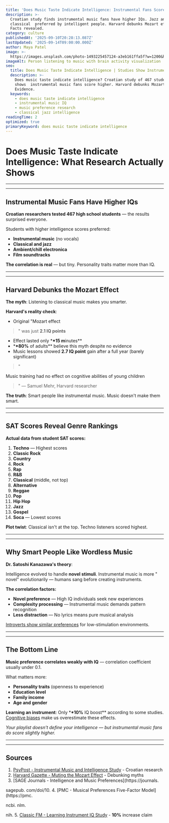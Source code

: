```yaml
---
title: 'Does Music Taste Indicate Intelligence: Instrumental Fans Score Higher'
description: >-
  Croatian study finds instrumental music fans have higher IQs. Jazz and
  classical  preferred by intelligent people. Harvard debunks Mozart effect.
  Facts revealed.
category: culture
publishedAt: '2025-09-10T20:28:13.087Z'
lastUpdated: '2025-09-14T09:00:00.000Z'
author: Maya Patel
image: >-
  https://images.unsplash.com/photo-1493225457124-a3eb161ffa5f?w=1200&h=630&fit=crop
imageAlt: Person listening to music with brain activity visualization
seo:
  title: Does Music Taste Indicate Intelligence | Studies Show Instrumental Link
  description: >-
    Does music taste indicate intelligence? Croatian study of 467 students
    shows  instrumental music fans score higher. Harvard debunks Mozart effect.
    Evidence.
  keywords:
    - does music taste indicate intelligence
    - instrumental music IQ
    - music preference research
    - classical jazz intelligence
readingTime: 2
optimized: true
primaryKeyword: does music taste indicate intelligence
---
```


# Does Music Taste Indicate Intelligence: What Research Actually Shows

---

---

## Instrumental Music Fans Have Higher IQs

**Croatian researchers tested 467 high school students** — the results surprised everyone.

Students with higher intelligence scores preferred:

- **Instrumental music** (no vocals)
- **Classical and jazz**
- **Ambient/chill electronica**
- **Film soundtracks**

**The correlation is real** — but tiny. Personality traits matter more than IQ.

---

---

## Harvard Debunks the Mozart Effect

**The myth**: Listening to classical music makes you smarter.

**Harvard's reality check**:

- Original "Mozart effect

> " was just **2.1 IQ points**

- Effect lasted only \***\*15 m**inutes\*\*
- \***\*80%** of adults\*\* believe this myth despite no evidence
- Music lessons showed **2.7 IQ point** gain after a full year (barely significant)

> "

Music training had no effect on cognitive abilities of young children

> " — Samuel Mehr, Harvard researcher

**The truth**: Smart people like instrumental music. Music doesn't make them smart.

---

---

## SAT Scores Reveal Genre Rankings

**Actual data from student SAT scores:**

1. **Techno** — Highest scores
2. **Classic Rock**
3. **Country**
4. **Rock**
5. **Rap**
6. **R&B**
7. **Classical** (middle, not top)
8. **Alternative**
9. **Reggae**
10. **Pop**
11. **Hip Hop**
12. **Jazz**
13. **Gospel**
14. **Soca** — Lowest scores

**Plot twist**: Classical isn't at the top. Techno listeners scored highest.

---

---

## Why Smart People Like Wordless Music

**Dr. Satoshi Kanazawa's theory**:

Intelligence evolved to handle **novel stimuli**. Instrumental music is more "
novel" evolutionarily — humans sang before creating instruments.

**The correlation factors:**

- **Novel preference** — High IQ individuals seek new experiences
- **Complexity processing** — Instrumental music demands pattern recognition
- **Less distraction** — No lyrics means pure musical analysis

[Introverts show similar preferences](/psychology/why-introverts-excel-at-deep-work-psychology-research-2025) for low-stimulation environments.

---

---

## The Bottom Line

**Music preference correlates weakly with IQ** — correlation coefficient usually under 0.1.

What matters more:

- **Personality traits** (openness to experience)
- **Education level**
- **Family income**
- **Age and gender**

**Learning an instrument**: Only \***\*10%** IQ boost\*\* according to some studies. [Cognitive biases](/psychology/your-brain-lies-to-you-cognitive-biases-2025) make us overestimate these effects.

_Your playlist doesn't define your intelligence — but instrumental music fans do score slightly higher._

---

---

## Sources

1. [PsyPost - Instrumental Music and Intelligence Study](https://www.psypost.org/more-intelligent-individuals-are-more-likely-to-enjoy-instrumental-music-study-finds/) - Croatian research
2. [Harvard Gazette - Muting the Mozart Effect](https://news.harvard.edu/gazette/story/**2013/12**/muting-the-mozart-effect/) - Debunking myths
3. [SAGE Journals - Intelligence and Music Preferences](https://journals.

sagepub. com/doi/10. 4. [PMC - Musical Preferences Five-Factor Model](https://pmc.

ncbi. nlm.

nih. 5. [Classic FM - Learning Instrument IQ Study](https://www.classicfm.com/music-news/learning-musical-instrument-increases-iq-10-percent/) - **10%** increase claim

